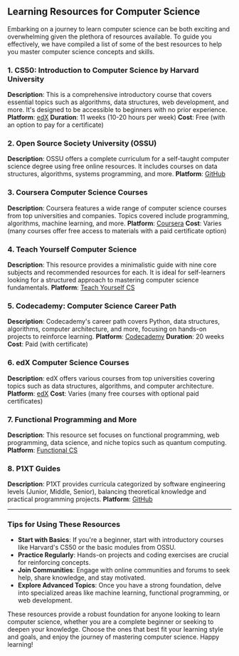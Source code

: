 ## Learning Resources for Computer Science

Embarking on a journey to learn computer science can be both exciting and overwhelming given the plethora of resources available. To guide you effectively, we have compiled a list of some of the best resources to help you master computer science concepts and skills.

### 1. CS50: Introduction to Computer Science by Harvard University
**Description**: This is a comprehensive introductory course that covers essential topics such as algorithms, data structures, web development, and more. It's designed to be accessible to beginners with no prior experience.
**Platform**: [edX](https://pll.harvard.edu/course/cs50-introduction-computer-science)
**Duration**: 11 weeks (10-20 hours per week)
**Cost**: Free (with an option to pay for a certificate)

### 2. Open Source Society University (OSSU)
**Description**: OSSU offers a complete curriculum for a self-taught computer science degree using free online resources. It includes courses on data structures, algorithms, systems programming, and more.
**Platform**: [GitHub](https://github.com/ossu/computer-science)

### 3. Coursera Computer Science Courses
**Description**: Coursera features a wide range of computer science courses from top universities and companies. Topics covered include programming, algorithms, machine learning, and more.
**Platform**: [Coursera](https://www.coursera.org/browse/computer-science)
**Cost**: Varies (many courses offer free access to materials with a paid certificate option)

### 4. Teach Yourself Computer Science
**Description**: This resource provides a minimalistic guide with nine core subjects and recommended resources for each. It is ideal for self-learners looking for a structured approach to mastering computer science fundamentals.
**Platform**: [Teach Yourself CS](https://teachyourselfcs.com)

### 5. Codecademy: Computer Science Career Path
**Description**: Codecademy's career path covers Python, data structures, algorithms, computer architecture, and more, focusing on hands-on projects to reinforce learning.
**Platform**: [Codecademy](https://www.codecademy.com)
**Duration**: 20 weeks
**Cost**: Paid (with certificate)

### 6. edX Computer Science Courses
**Description**: edX offers various courses from top universities covering topics such as data structures, algorithms, and computer architecture.
**Platform**: [edX](https://www.edx.org)
**Cost**: Varies (many free courses with optional paid certificates)

### 7. Functional Programming and More
**Description**: This resource set focuses on functional programming, web programming, data science, and niche topics such as quantum computing.
**Platform**: [Functional CS](https://functionalcs.github.io/curriculum/)

### 8. P1XT Guides
**Description**: P1XT provides curricula categorized by software engineering levels (Junior, Middle, Senior), balancing theoretical knowledge and practical programming projects.
**Platform**: [GitHub](https://github.com/P1xt/p1xt-guides)

---

### Tips for Using These Resources
- **Start with Basics**: If you're a beginner, start with introductory courses like Harvard's CS50 or the basic modules from OSSU.
- **Practice Regularly**: Hands-on projects and coding exercises are crucial for reinforcing concepts.
- **Join Communities**: Engage with online communities and forums to seek help, share knowledge, and stay motivated.
- **Explore Advanced Topics**: Once you have a strong foundation, delve into specialized areas like machine learning, functional programming, or web development.

These resources provide a robust foundation for anyone looking to learn computer science, whether you are a complete beginner or seeking to deepen your knowledge. Choose the ones that best fit your learning style and goals, and enjoy the journey of mastering computer science. Happy learning!